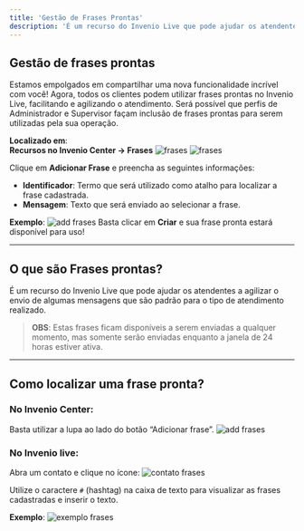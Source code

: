 ```yaml
---
title: 'Gestão de Frases Prontas'
description: 'É um recurso do Invenio Live que pode ajudar os atendentes a agilizar o envio de algumas mensagens que são padrão para o tipo de atendimento realizado..'
---
```


## Gestão de frases prontas

Estamos empolgados em compartilhar uma nova funcionalidade incrível com você! Agora, todos os clientes podem utilizar frases prontas no Invenio Live, facilitando e agilizando o atendimento. Será possível que perfis de Administrador e Supervisor façam inclusão de frases prontas para serem utilizadas pela sua operação.

**Localizado em**:  
**Recursos no Invenio Center → Frases**
![frases](https://robbublob.blob.core.windows.net/docs/menurecursos.png) 
![frases](https://robbublob.blob.core.windows.net/docs/frases1.png) 

Clique em **Adicionar Frase** e preencha as seguintes informações:

- **Identificador**: Termo que será utilizado como atalho para localizar a frase cadastrada.
- **Mensagem**: Texto que será enviado ao selecionar a frase.

**Exemplo**:
![add frases](https://robbublob.blob.core.windows.net/docs/changelog/addfrase.png) 
Basta clicar em **Criar** e sua frase pronta estará disponível para uso!

---

## O que são Frases prontas?

É um recurso do Invenio Live que pode ajudar os atendentes a agilizar o envio de algumas mensagens que são padrão para o tipo de atendimento realizado.

> **OBS**: Estas frases ficam disponíveis a serem enviadas a qualquer momento, mas somente serão enviadas enquanto a janela de 24 horas estiver ativa.

---

## Como localizar uma frase pronta?

### No Invenio Center:

Basta utilizar a lupa ao lado do botão “Adicionar frase”.
![add frases](https://robbublob.blob.core.windows.net/docs/changelog/localizafrase.png) 

### No Invenio live:

Abra um contato e clique no ícone:
![contato frases](https://robbublob.blob.core.windows.net/docs/changelog/contatofrase.png) 

Utilize o caractere `#` (hashtag) na caixa de texto para visualizar as frases cadastradas e inserir o texto.

**Exemplo**:
![exemplo frases](https://robbublob.blob.core.windows.net/docs/changelog/exemplofrase.png) 


